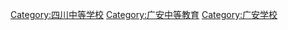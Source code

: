 [[Category:四川中等学校|Category:四川中等学校]]
[[Category:广安中等教育|Category:广安中等教育]]
[[Category:广安学校|Category:广安学校]]